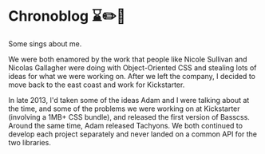 # Chronoblog ⌛✏️🔗

Some sings about me.

We were both enamored by the work that people like Nicole Sullivan and Nicolas Gallagher were doing with Object-Oriented CSS and stealing lots of ideas for what we were working on. After we left the company, I decided to move back to the east coast and work for Kickstarter.

In late 2013, I'd taken some of the ideas Adam and I were talking about at the time, and some of the problems we were working on at Kickstarter (involving a 1MB+ CSS bundle), and released the first version of Basscss. Around the same time, Adam released Tachyons. We both continued to develop each project separately and never landed on a common API for the two libraries.

<FeedSearch />
<FeedItems />
